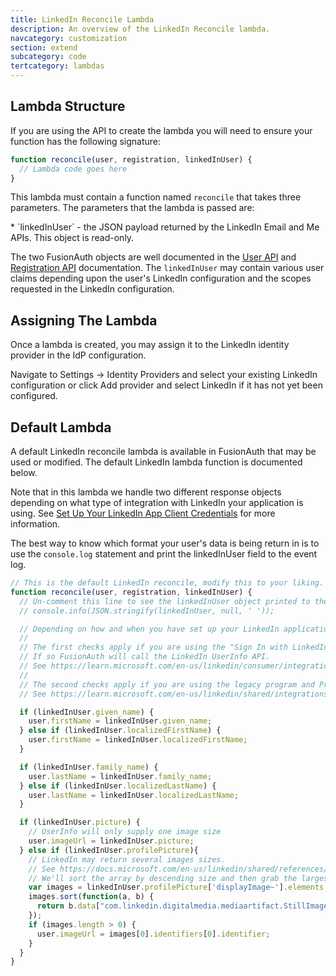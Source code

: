 ```yaml
---
title: LinkedIn Reconcile Lambda
description: An overview of the LinkedIn Reconcile lambda.
navcategory: customization
section: extend
subcategory: code
tertcategory: lambdas
---
```


<ReconcileLambdaIntro identity_provider_name="LinkedIn" prefix="a" />

## Lambda Structure

If you are using the API to create the lambda you will need to ensure your function has the following signature:

```javascript
function reconcile(user, registration, linkedInUser) {
  // Lambda code goes here
}
```

This lambda must contain a function named `reconcile` that takes three parameters. The parameters that the lambda is passed are:

<ReconcileLambdaUserRegistrationParameters />
* `linkedInUser` - the JSON payload returned by the LinkedIn Email and Me APIs. This object is read-only.

The two FusionAuth objects are well documented in the [User API](/docs/apis/users) and [Registration API](/docs/apis/registrations) documentation. The `linkedInUser` may contain various user claims depending upon the user's LinkedIn configuration and the scopes requested in the LinkedIn configuration.

## Assigning The Lambda

Once a lambda is created, you may assign it to the LinkedIn identity provider in the IdP configuration.

Navigate to <Breadcrumb>Settings -> Identity Providers</Breadcrumb> and select your existing LinkedIn configuration or click <InlineUIElement>Add provider</InlineUIElement> and select LinkedIn if it has not yet been configured.

## Default Lambda

A default LinkedIn reconcile lambda is available in FusionAuth that may be used or modified. The default LinkedIn lambda function is documented below.

Note that in this lambda we handle two different response objects depending on what type of integration with LinkedIn your application is using. See [Set Up Your LinkedIn App Client Credentials](/docs/lifecycle/authenticate-users/identity-providers/social/linkedin#set-up-your-linkedin-app-client-credentials) for more information.

The best way to know which format your user's data is being return in is to use the `console.log` statement and print the <InlineField>linkedInUser</InlineField> field to the event log.

```javascript
// This is the default LinkedIn reconcile, modify this to your liking.
function reconcile(user, registration, linkedInUser) {
  // Un-comment this line to see the linkedInUser object printed to the event log
  // console.info(JSON.stringify(linkedInUser, null, ' '));

  // Depending on how and when you have set up your LinkedIn application you may get a different response back in the linkedInUser.
  //
  // The first checks apply if you are using the "Sign In with LinkedIn using OpenID Connect" with the "openid", "email", and "profile" scopes.
  // If so FusionAuth will call the LinkedIn UserInfo API.
  // See https://learn.microsoft.com/en-us/linkedin/consumer/integrations/self-serve/sign-in-with-linkedin-v2#api-request-to-retreive-member-details
  //
  // The second checks apply if you are using the legacy program and Profile API with the "r_liteprofile" or "r_basicprofile" scopes.
  // See https://learn.microsoft.com/en-us/linkedin/shared/integrations/people/profile-api

  if (linkedInUser.given_name) {
    user.firstName = linkedInUser.given_name;
  } else if (linkedInUser.localizedFirstName) {
    user.firstName = linkedInUser.localizedFirstName;
  }

  if (linkedInUser.family_name) {
    user.lastName = linkedInUser.family_name;
  } else if (linkedInUser.localizedLastName) {
    user.lastName = linkedInUser.localizedLastName;
  }

  if (linkedInUser.picture) {
    // UserInfo will only supply one image size
    user.imageUrl = linkedInUser.picture;
  } else if (linkedInUser.profilePicture){
    // LinkedIn may return several images sizes.
    // See https://docs.microsoft.com/en-us/linkedin/shared/references/v2/profile/profile-picture
    // We'll sort the array by descending size and then grab the largest one.
    var images = linkedInUser.profilePicture['displayImage~'].elements || [];
    images.sort(function(a, b) {
      return b.data["com.linkedin.digitalmedia.mediaartifact.StillImage"].displaySize.width - a.data["com.linkedin.digitalmedia.mediaartifact.StillImage"].displaySize.width;
    });
    if (images.length > 0) {
      user.imageUrl = images[0].identifiers[0].identifier;
    }
  }
}
```

